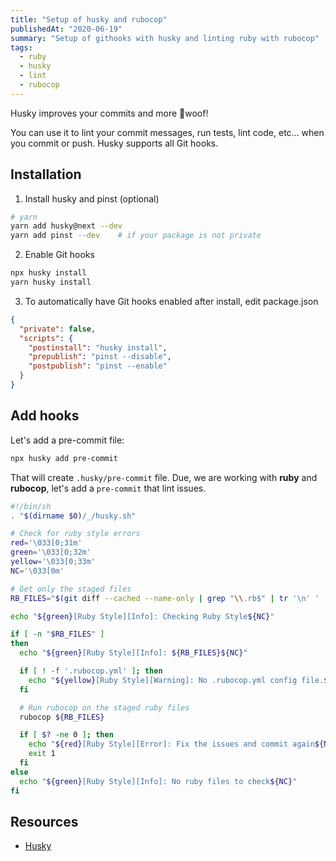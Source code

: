 ```yaml
---
title: "Setup of husky and rubocop"
publishedAt: "2020-06-19"
summary: "Setup of githooks with husky and linting ruby with rubocop"
tags:
  - ruby
  - husky
  - lint
  - rubocop
---
```


Husky improves your commits and more 🐶woof!

You can use it to lint your commit messages, run tests, lint code, etc... when you commit or push. Husky supports all Git hooks.

## Installation

1. Install husky and pinst (optional)

```bash
# yarn
yarn add husky@next --dev
yarn add pinst --dev    # if your package is not private
```

2. Enable Git hooks

```bash
npx husky install
yarn husky install
```

3. To automatically have Git hooks enabled after install, edit package.json

```bash:package.json
{
  "private": false,
  "scripts": {
    "postinstall": "husky install",
    "prepublish": "pinst --disable",
    "postpublish": "pinst --enable"
  }
}
```

## Add hooks

Let's add a pre-commit file:

```bash
npx husky add pre-commit
```

That will create `.husky/pre-commit` file. Due, we are working with **ruby** and **rubocop**, let's add a `pre-commit` that lint issues.

```bash
#!/bin/sh
. "$(dirname $0)/_/husky.sh"

# Check for ruby style errors
red='\033[0;31m'
green='\033[0;32m'
yellow='\033[0;33m'
NC='\033[0m'

# Get only the staged files
RB_FILES="$(git diff --cached --name-only | grep "\\.rb$" | tr '\n' ' ')"

echo "${green}[Ruby Style][Info]: Checking Ruby Style${NC}"

if [ -n "$RB_FILES" ]
then
  echo "${green}[Ruby Style][Info]: ${RB_FILES}${NC}"

  if [ ! -f '.rubocop.yml' ]; then
    echo "${yellow}[Ruby Style][Warning]: No .rubocop.yml config file.${NC}"
  fi

  # Run rubocop on the staged ruby files
  rubocop ${RB_FILES}

  if [ $? -ne 0 ]; then
    echo "${red}[Ruby Style][Error]: Fix the issues and commit again${NC}"
    exit 1
  fi
else
  echo "${green}[Ruby Style][Info]: No ruby files to check${NC}"
fi
```

## Resources

- [Husky](https://typicode.github.io/husky/#/)
